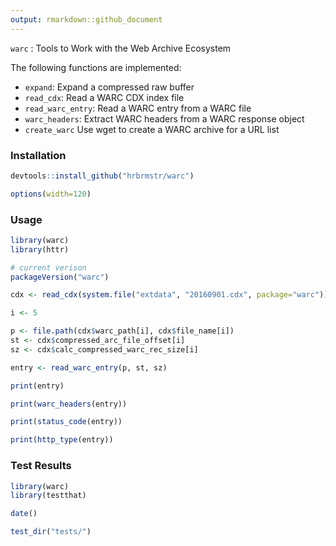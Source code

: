 ```yaml
---
output: rmarkdown::github_document
---
```


`warc` : Tools to Work with the Web Archive Ecosystem

The following functions are implemented:

- `expand`:	Expand a compressed raw buffer
- `read_cdx`:	Read a WARC CDX index file
- `read_warc_entry`:	Read a WARC entry from a WARC file
- `warc_headers`:	Extract WARC headers from a WARC response object
- `create_warc`	Use wget to create a WARC archive for a URL list

### Installation

```r
devtools::install_github("hrbrmstr/warc")
```

```r
options(width=120)
```

### Usage

```r
library(warc)
library(httr)

# current verison
packageVersion("warc")

cdx <- read_cdx(system.file("extdata", "20160901.cdx", package="warc"))

i <- 5

p <- file.path(cdx$warc_path[i], cdx$file_name[i])
st <- cdx$compressed_arc_file_offset[i]
sz <- cdx$calc_compressed_warc_rec_size[i]

entry <- read_warc_entry(p, st, sz)

print(entry)

print(warc_headers(entry))

print(status_code(entry))

print(http_type(entry))
```

### Test Results

```r
library(warc)
library(testthat)

date()

test_dir("tests/")
```

